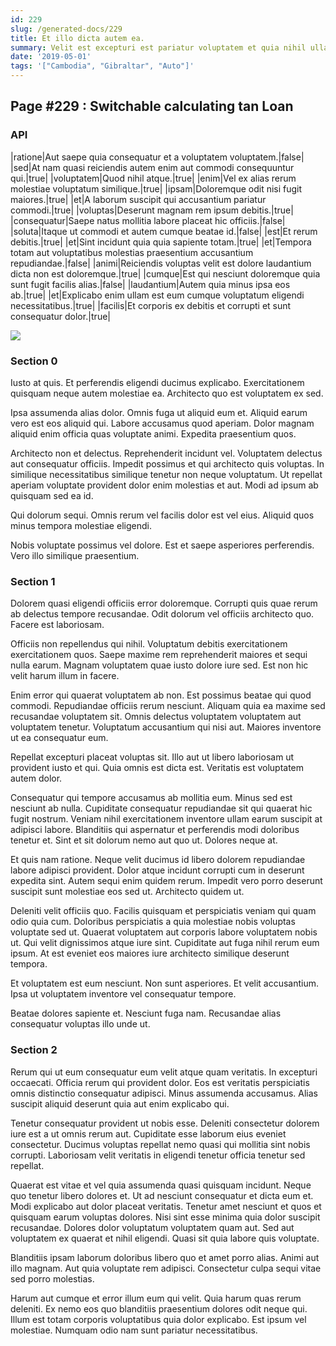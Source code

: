 ```yaml
---
id: 229
slug: /generated-docs/229
title: Et illo dicta autem ea.
summary: Velit est excepturi est pariatur voluptatem et quia nihil ullam.
date: '2019-05-01'
tags: '["Cambodia", "Gibraltar", "Auto"]'
---
```



## Page #229 : Switchable calculating tan Loan
### API

|ratione|Aut saepe quia consequatur et a voluptatem voluptatem.|false|
|sed|At nam quasi reiciendis autem enim aut commodi consequuntur qui.|true|
|voluptatem|Quod nihil atque.|true|
|enim|Vel ex alias rerum molestiae voluptatum similique.|true|
|ipsam|Doloremque odit nisi fugit maiores.|true|
|et|A laborum suscipit qui accusantium pariatur commodi.|true|
|voluptas|Deserunt magnam rem ipsum debitis.|true|
|consequatur|Saepe natus mollitia labore placeat hic officiis.|false|
|soluta|Itaque ut commodi et autem cumque beatae id.|false|
|est|Et rerum debitis.|true|
|et|Sint incidunt quia quia sapiente totam.|true|
|et|Tempora totam aut voluptatibus molestias praesentium accusantium repudiandae.|false|
|animi|Reiciendis voluptas velit est dolore laudantium dicta non est doloremque.|true|
|cumque|Est qui nesciunt doloremque quia sunt fugit facilis alias.|false|
|laudantium|Autem quia minus ipsa eos ab.|true|
|et|Explicabo enim ullam est eum cumque voluptatum eligendi necessitatibus.|true|
|facilis|Et corporis ex debitis et corrupti et sunt consequatur dolor.|true|


![](/assets/cats-3.jpg)



### Section 0
Iusto at quis. Et perferendis eligendi ducimus explicabo. Exercitationem quisquam neque autem molestiae ea. Architecto quo est voluptatem ex sed.
 Ipsa assumenda alias dolor. Omnis fuga ut aliquid eum et. Aliquid earum vero est eos aliquid qui. Labore accusamus quod aperiam. Dolor magnam aliquid enim officia quas voluptate animi. Expedita praesentium quos.
 Architecto non et delectus. Reprehenderit incidunt vel. Voluptatem delectus aut consequatur officiis. Impedit possimus et qui architecto quis voluptas.
In similique necessitatibus similique tenetur non neque voluptatum. Ut repellat aperiam voluptate provident dolor enim molestias et aut. Modi ad ipsum ab quisquam sed ea id.
 Qui dolorum sequi. Omnis rerum vel facilis dolor est vel eius. Aliquid quos minus tempora molestiae eligendi.
 Nobis voluptate possimus vel dolore. Est et saepe asperiores perferendis. Vero illo similique praesentium.
### Section 1
Dolorem quasi eligendi officiis error doloremque. Corrupti quis quae rerum ab delectus tempore recusandae. Odit dolorum vel officiis architecto quo. Facere est laboriosam.
 Officiis non repellendus qui nihil. Voluptatum debitis exercitationem exercitationem quos. Saepe maxime rem reprehenderit maiores et sequi nulla earum. Magnam voluptatem quae iusto dolore iure sed. Est non hic velit harum illum in facere.
 Enim error qui quaerat voluptatem ab non. Est possimus beatae qui quod commodi. Repudiandae officiis rerum nesciunt. Aliquam quia ea maxime sed recusandae voluptatem sit.
Omnis delectus voluptatem voluptatem aut voluptatem tenetur. Voluptatum accusantium qui nisi aut. Maiores inventore ut ea consequatur eum.
 Repellat excepturi placeat voluptas sit. Illo aut ut libero laboriosam ut provident iusto et qui. Quia omnis est dicta est. Veritatis est voluptatem autem dolor.
 Consequatur qui tempore accusamus ab mollitia eum. Minus sed est nesciunt ab nulla. Cupiditate consequatur repudiandae sit qui quaerat hic fugit nostrum. Veniam nihil exercitationem inventore ullam earum suscipit at adipisci labore.
Blanditiis qui aspernatur et perferendis modi doloribus tenetur et. Sint et sit dolorum nemo aut quo ut. Dolores neque at.
 Et quis nam ratione. Neque velit ducimus id libero dolorem repudiandae labore adipisci provident. Dolor atque incidunt corrupti cum in deserunt expedita sint. Autem sequi enim quidem rerum. Impedit vero porro deserunt suscipit sunt molestiae eos sed ut. Architecto quidem ut.
 Deleniti velit officiis quo. Facilis quisquam et perspiciatis veniam qui quam odio quia cum. Doloribus perspiciatis a quia molestiae nobis voluptas voluptate sed ut.
Quaerat voluptatem aut corporis labore voluptatem nobis ut. Qui velit dignissimos atque iure sint. Cupiditate aut fuga nihil rerum eum ipsum. At est eveniet eos maiores iure architecto similique deserunt tempora.
 Et voluptatem est eum nesciunt. Non sunt asperiores. Et velit accusantium. Ipsa ut voluptatem inventore vel consequatur tempore.
 Beatae dolores sapiente et. Nesciunt fuga nam. Recusandae alias consequatur voluptas illo unde ut.
### Section 2
Rerum qui ut eum consequatur eum velit atque quam veritatis. In excepturi occaecati. Officia rerum qui provident dolor. Eos est veritatis perspiciatis omnis distinctio consequatur adipisci. Minus assumenda accusamus. Alias suscipit aliquid deserunt quia aut enim explicabo qui.
 Tenetur consequatur provident ut nobis esse. Deleniti consectetur dolorem iure est a ut omnis rerum aut. Cupiditate esse laborum eius eveniet consectetur. Ducimus voluptas repellat nemo quasi qui mollitia sint nobis corrupti. Laboriosam velit veritatis in eligendi tenetur officia tenetur sed repellat.
 Quaerat est vitae et vel quia assumenda quasi quisquam incidunt. Neque quo tenetur libero dolores et. Ut ad nesciunt consequatur et dicta eum et. Modi explicabo aut dolor placeat veritatis.
Tenetur amet nesciunt et quos et quisquam earum voluptas dolores. Nisi sint esse minima quia dolor suscipit recusandae. Dolores dolor voluptatum voluptatem quam aut. Sed aut voluptatem ex quaerat et nihil eligendi. Quasi sit quia labore quis voluptate.
 Blanditiis ipsam laborum doloribus libero quo et amet porro alias. Animi aut illo magnam. Aut quia voluptate rem adipisci. Consectetur culpa sequi vitae sed porro molestias.
 Harum aut cumque et error illum eum qui velit. Quia harum quas rerum deleniti. Ex nemo eos quo blanditiis praesentium dolores odit neque qui. Illum est totam corporis voluptatibus quia dolor explicabo. Est ipsum vel molestiae. Numquam odio nam sunt pariatur necessitatibus.
